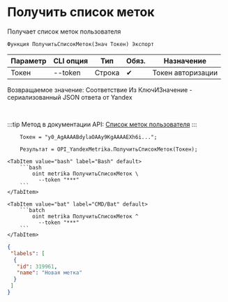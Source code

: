 ﻿---
sidebar_position: 5
description: Получить список меток и другие функции для работы с Yandex Metrika в Открытом пакете интеграций - бесплатной open-source библиотеке интеграций для 1С:Предприятие 8, OneScript и CLI
keywords: [1C, 1С, 1С:Предприятие, 1С:Предприятие 8.3, API, Интеграция, Сервисы, Обмен, OneScript, CLI, Yandex Metrika]
---


# Получить список меток
 Получает список меток пользователя



`Функция ПолучитьСписокМеток(Знач Токен) Экспорт`

  | Параметр | CLI опция | Тип | Обяз. | Назначение |
  |-|-|-|-|-|
  | Токен | --token | Строка | &#x2714; | Токен авторизации |

  
  Возвращаемое значение:   Соответствие Из КлючИЗначение - сериализованный JSON ответа от Yandex

<br/>

:::tip
Метод в документации API: [Список меток пользователя](https://yandex.ru/dev/metrika/ru/management/openapi/label/getLabels)
:::
<br/>


```bsl title="Пример использования для 1С:Предприятие/OneScript"
    Токен = "y0_AgAAAABdylaOAAy9KgAAAAEXh6i...";

    Результат = OPI_YandexMetrika.ПолучитьСписокМеток(Токен);
```
    

 <Tabs>
  
    <TabItem value="bash" label="Bash" default>
        ```bash
            oint metrika ПолучитьСписокМеток \
              --token "***"
        ```
    </TabItem>
  
    <TabItem value="bat" label="CMD/Bat" default>
        ```batch
            oint metrika ПолучитьСписокМеток ^
              --token "***"
        ```
    </TabItem>
</Tabs>


```json title="Результат"
{
 "labels": [
  {
   "id": 319961,
   "name": "Новая метка"
  }
 ]
}
```
